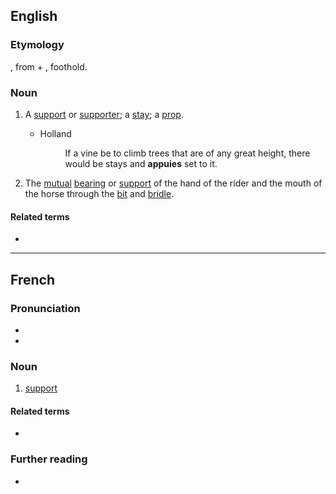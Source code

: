 ==English==

===Etymology===
{{etyl|fr|en}}, from {{etyl|la|en}} {{lena}} {{m|la|ad}} + {{m|la|podium}}, foothold.

===Noun===
{{en-noun|s|appuies}}

# {{lb|en|obsolete}} A [[support]] or [[supporter]]; a [[stay]]; a [[prop]].
#* Holland
#*: If a vine be to climb trees that are of any great height, there would be stays and '''appuies''' set to it.
# {{lb|en|horse-riding}} The [[mutual]] [[bearing]] or [[support]] of the hand of the rider and the mouth of the horse through the [[bit]] and [[bridle]].

====Related terms====
* {{l|en|point d'appui}}

{{Webster 1913}}

----

==French==

===Pronunciation===
* {{fr-IPA}}
* {{audio|Fr-appui.ogg|audio|lang=fr}}

===Noun===
{{fr-noun|m}}

# [[support]]

====Related terms====
* {{l|fr|appuyer}}

===Further reading===
* {{R:TLFi}}